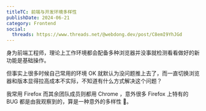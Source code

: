 ```yaml
---
titleTC: 前端与开发环境多样性
publishDate: 2024-06-21
category: Frontend
social:
  threads: https://www.threads.net/@webdong.dev/post/C8emI9YhJGd
---
```


身为前端工程师，理论上工作环境都会配备多种浏览器并没事就检测看看做好的新功能是基础操作。

但事实上很多时候自己常用的环境 OK 就默认为没问题推上去了，而一直切换浏览器和版本显得拉高成本不实际，不知道有什么方式解决这个问题？

我常用 Firefox 而其余团队成员则都用 Chrome ，意外很多 Firefox 上特有的 BUG 都是由我观察到的，算是一种意外的多样性 🙂。
